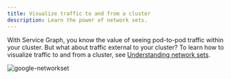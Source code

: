 ```yaml
---
title: Visualize traffic to and from a cluster
description: Learn the power of network sets.
---
```


With Service Graph, you know the value of seeing pod-to-pod traffic within your cluster. But what about traffic external to your cluster? To learn how to visualize traffic to and from a cluster, see [Understanding network sets](../get-started/tutorials/networksets.mdx).

![google-networkset](/img/calico-cloud/google-networkset.png)
